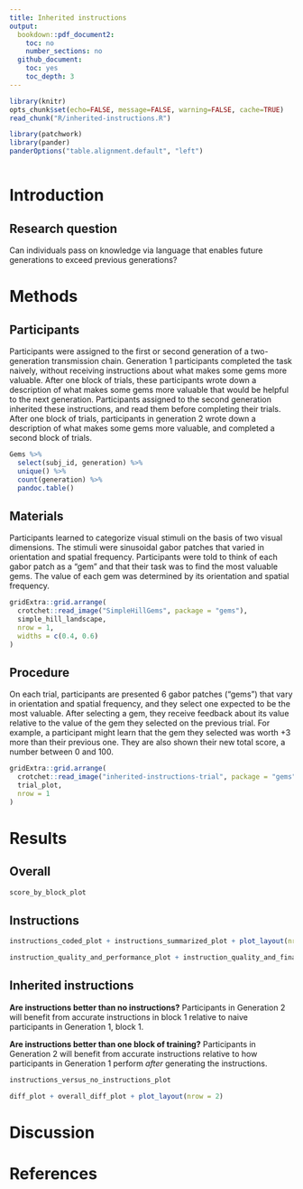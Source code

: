 ```yaml
---
title: Inherited instructions
output:
  bookdown::pdf_document2:
    toc: no
    number_sections: no
  github_document:
    toc: yes
    toc_depth: 3
---
```

```r
library(knitr)
opts_chunk$set(echo=FALSE, message=FALSE, warning=FALSE, cache=TRUE)
read_chunk("R/inherited-instructions.R")

library(patchwork)
library(pander)
panderOptions("table.alignment.default", "left")
```
```r
```

# Introduction

## Research question

Can individuals pass on knowledge via language that enables future generations
to exceed previous generations?

# Methods

## Participants

Participants were assigned to the first or second generation of a two-generation
transmission chain. Generation 1 participants completed the task naively,
without receiving instructions about what makes some gems more valuable. After
one block of trials, these participants wrote down a description of what makes
some gems more valuable that would be helpful to the next generation.
Participants assigned to the second generation inherited these instructions, and
read them before completing their trials. After one block of trials, participants
in generation 2 wrote down a description of what makes some gems more valuable,
and completed a second block of trials.

```r
Gems %>%
  select(subj_id, generation) %>%
  unique() %>%
  count(generation) %>%
  pandoc.table()
```

## Materials

Participants learned to categorize visual stimuli on the basis of two
visual dimensions. The stimuli were sinusoidal gabor patches that varied in
orientation and spatial frequency. Participants were told to think of each gabor
patch as a "gem" and that their task was to find the most valuable gems.
The value of each gem was determined by its orientation and spatial frequency.

```r
gridExtra::grid.arrange(
  crotchet::read_image("SimpleHillGems", package = "gems"),
  simple_hill_landscape,
  nrow = 1,
  widths = c(0.4, 0.6)
)
```

## Procedure

On each trial, participants are presented 6 gabor patches ("gems") that vary in
orientation and spatial frequency, and they select one expected to be the
most valuable. After selecting a gem, they receive feedback about its value
relative to the value of the gem they selected on the previous trial. For
example, a participant might learn that the gem they selected was worth +3
more than their previous one. They are also shown their new total score, a number
between 0 and 100.

```r
gridExtra::grid.arrange(
  crotchet::read_image("inherited-instructions-trial", package = "gems"),
  trial_plot,
  nrow = 1
)
```

# Results

## Overall

```r
score_by_block_plot
```

## Instructions

```r
instructions_coded_plot + instructions_summarized_plot + plot_layout(nrow = 1)
```

```r
instruction_quality_and_performance_plot + instruction_quality_and_final_performance_plot + plot_layout(nrow = 1, widths = c(0.6, 0.4))
```

## Inherited instructions

**Are instructions better than no instructions?** Participants in Generation 2
will benefit from accurate instructions in block 1 relative to naive
participants in Generation 1, block 1.

**Are instructions better than one block of training?** Participants in
Generation 2 will benefit from accurate instructions relative to how
participants in Generation 1 perform _after_ generating the instructions.

```r
instructions_versus_no_instructions_plot
```

```r
diff_plot + overall_diff_plot + plot_layout(nrow = 2)
```

# Discussion

# References